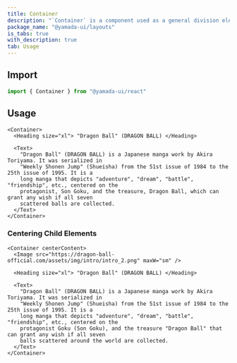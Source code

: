 ```yaml
---
title: Container
description: "`Container` is a component used as a general division element. By default, it renders the `section` element."
package_name: "@yamada-ui/layouts"
is_tabs: true
with_description: true
tab: Usage
---
```


## Import

```ts
import { Container } from "@yamada-ui/react"
```

## Usage

```tsx
<Container>
  <Heading size="xl"> "Dragon Ball" (DRAGON BALL) </Heading>

  <Text>
    "Dragon Ball" (DRAGON BALL) is a Japanese manga work by Akira Toriyama. It was serialized in
    "Weekly Shonen Jump" (Shueisha) from the 51st issue of 1984 to the 25th issue of 1995. It is a
    long manga that depicts "adventure", "dream", "battle", "friendship", etc., centered on the
    protagonist, Son Goku, and the treasure, Dragon Ball, which can grant any wish if all seven
    scattered balls are collected.
  </Text>
</Container>
```

### Centering Child Elements

```tsx
<Container centerContent>
  <Image src="https://dragon-ball-official.com/assets/img/intro/intro_2.png" maxW="sm" />

  <Heading size="xl"> "Dragon Ball" (DRAGON BALL) </Heading>

  <Text>
    "Dragon Ball" (DRAGON BALL) is a Japanese manga work by Akira Toriyama. It was serialized in
    "Weekly Shonen Jump" (Shueisha) from the 51st issue of 1984 to the 25th issue of 1995. It is a
    long manga that depicts "adventure", "dream", "battle", "friendship", etc., centered on the
    protagonist Goku (Son Goku), and the treasure "Dragon Ball" that can grant any wish if all seven
    balls scattered around the world are collected.
  </Text>
</Container>
```
